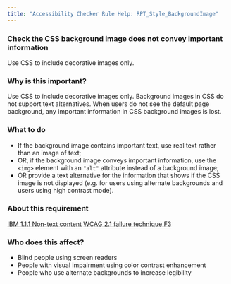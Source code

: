 ```yaml
---
title: "Accessibility Checker Rule Help: RPT_Style_BackgroundImage"
---
```


<div className="toolHelp">
<Row>
<Column colLg={16} colMd={8} colSm={4} className="toolHead">

### Check the CSS background image does not convey important information

<div id="locLevel"></div>

Use CSS to include decorative images only.

</Column>
</Row>
<Row>
<Column colLg={11} colMd={5} colSm={4} className="toolMain">

### Why is this important?

Use CSS to include decorative images only. Background images in CSS do not support text alternatives. When users do not see the default page background, any important information in CSS background images is lost.

<div id="locSnippet"></div>

### What to do

* If the background image contains important text, use real text rather than an image of text;
* OR, if the background image conveys important information, use the `<img>` element with an `"alt"` attribute instead of a background image;
* OR provide a text alternative for the information that shows if the CSS image is not displayed (e.g. for users using alternate backgrounds and users using high contrast mode).

</Column>
<Column colLg={5} colMd={3} colSm={4} className="toolLeft">

### About this requirement

[IBM 1.1.1 Non-text content](https://www.ibm.com/able/guidelines/ci162/non_text_content.html)
[WCAG 2.1 failure technique F3](https://www.w3.org/WAI/WCAG21/Techniques/failures/F3)

### Who does this affect?

* Blind people using screen readers
* People with visual impairment using color contrast enhancement
* People who use alternate backgrounds to increase legibility

</Column>
</Row>
</div>


